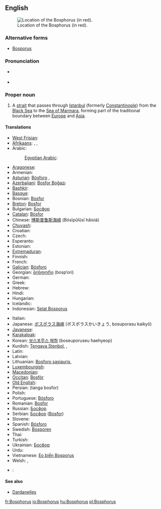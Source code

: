==English==
{{wikipedia|Bosporus}}
[[File:Turkish Strait disambig.svg|thumb|Location of the Bosphorus (in red).]]

===Alternative forms===
* [[Bosporus]]

===Pronunciation===
* {{a|UK}} {{IPA|/ˈbɒs.fəɹ.əs/|/ˈbɒs.pəɹ.əs/}}
* {{a|US}} {{IPA|/ˈbɑs.fɚ.əs/|/ˈbɑs.pɚ.əs/}}

===Proper noun===
{{en-proper noun|sg=the Bosphorus}}

# A [[strait]] that passes through [[Istanbul]] (formerly [[Constantinople]]) from the [[Black Sea]] to the [[Sea of Marmara]], forming part of the traditional boundary between [[Europe]] and [[Asia]].

====Translations====
{{trans-top|A strait that passes through Istanbul}}
* [[West Frisian]]: {{t|fy|Bosporus}}
* [[Afrikaans]]: {{t|af|Bosporus}}, {{t|af|Istanboel-straat}}, {{tø|cep|Bosporo}}
* Arabic: {{Arab|[[مضيق بوسفور]]}} {{IPAchar|(maɖīq búsfor)}} {{m}}
*: [[Egyptian Arabic]]: {{tø|arz|البوسفور|sc=Arab}}
* [[Aragonese]]: {{t|an|Bosforo}}
* Armenian: {{t-|hy|Բոսֆոր|tr=Bosfor}}
* [[Asturian]]: [[Bósforo]] {{m}}, {{t|ast|Bósforo}}
* [[Azerbaijani]]: [[Bosfor Boğazı]]
* [[Bashkir]]: {{tø|ba|Босфор|tr=Bosfór|sc=Cyrl}}
* [[Basque]]: {{t|eu|Bosforo itsasartea}}
* Bosnian: [[Bosfor]] {{m}}
* [[Breton]]: [[Bosfor]]
* Bulgarian: [[Босфор]] {{m}}
* [[Catalan]]: [[Bòsfor]] {{m}}
* Chinese: [[博斯普鲁斯海峡]] (Bósīpǔlǔsī hǎixiá)
* [[Chuvash]]: {{tø|cv|Босфор|sc=Cyrl}}
* Croatian: {{t-|hr|Bospor|m}}
* Czech: {{t-|cs|Bospor|m}}
* Esperanto: {{t-|eo|Bosporo|xs=Esperanto}}
* Estonian: {{t|et|Bosporus}}
* [[Extremaduran]]: {{tø|ext|Bósforu}}
* Finnish: {{t+|fi|Bosporinsalmi}}
* French: {{t+|fr|Bosphore|m}}
* [[Galician]]: [[Bósforo]] {{m}}
* Georgian: [[ბოსფორი]] (bosp‘ori)
* German: {{t|de|Bosporus|m}}
* Greek: {{t-|el|Βόσπορος|m|tr=Vósporos}}
* Hebrew: {{t-|he|בוספורוס|m|alt=בּוֹסְפּוֹרוּס|tr=bosporus}}
* Hindi: {{t-|hi|बोस्पोरुस जलसन्धि|xs=Hindi}}
* Hungarian: {{t+|hu|Boszporusz}}
* Icelandic: {{t-|is|Bosporussund}}
* Indonesian: [[Selat Bosporus]]
{{trans-mid}}
* Italian: {{t-|it|Bosforo|m}}
* Japanese: [[ボスポラス海峡]] (ボスポラスかいきょう, bosuporasu kaikyō)
* [[Javanese]]: {{t|jv|Selat Bosporus}}
* [[Karakalpak]]: {{tø|kaa|Bosfor}}
* Korean: [[보스포루스 해협]] (boseuporuseu haehyeop)
* Kurdish: [[Tengava Stenbol]], {{t|ku|Tengava Stenbolê|sc=ku-Arab}}, {{t|ku|Bosfor|sc=ku-Arab}}
* Latin: {{t|la|Bosporus}}
* Latvian: {{t|lv|Bosfors}}
* Lithuanian: [[Bosforo sąsiauris]], {{t|lt|Bosforas}}
* [[Luxembourgish]]: {{t|lb|Bosporus}}
* [[Macedonian]]: {{t|mk|Босфор|m|tr=Bósfor}}
* [[Occitan]]: [[Bosfòr]] {{m}}
* [[Old English]]: {{t|ang|Bosporos}}
* Persian: {{fa-Arab|[[تنگه بسفر]]}} (tanga bosfor)
* Polish: {{t+|pl|Bosfor|m}}
* Portuguese: [[Bósforo]] {{m}}
* Romanian: [[Bosfor]]
* Russian: [[Босфор]] {{m}}
* Serbian: [[Босфор]] ([[Bosfor]]) {{m}}
* Slovene: {{t+|sl|Bospor|m}}
* Spanish: [[Bósforo]] {{m}}
* Swedish: [[Bosporen]]
* Thai: {{t|th|ช่องแคบบอสฟอรัส|sc=Thai}}
* Turkish: {{t+|tr|İstanbul Boğazı}}
* Ukrainian: [[Босфор]] {{m}}
* Urdu: {{ur-Arab|[[آبنائے باسفورس]]}}
* Vietnamese: [[Eo biển Bosporus]]
* Welsh: {{t-|cy|Bosphorus|xs=Welsh}}, {{t|cy|Bosphorus}}
* {{subst:be-x-old}}: {{tø|be-x-old|Басфор|tr=Basfór|sc=Cyrl}}
{{trans-bottom}}

====See also====
* [[Dardanelles]]

[[fr:Bosphorus]]
[[io:Bosphorus]]
[[hu:Bosphorus]]
[[pl:Bosphorus]]